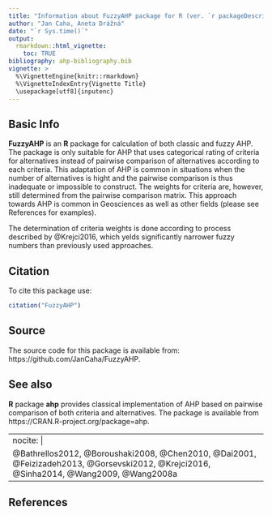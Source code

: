 ---
title: "Information about FuzzyAHP package for R (ver. `r packageDescription('FuzzyAHP')$Version`)"
author: "Jan Caha, Aneta Drážná"
date: "`r Sys.time()`"
output: 
  rmarkdown::html_vignette:
    toc: TRUE
bibliography: ahp-bibliography.bib
vignette: >
  %\VignetteEngine{knitr::rmarkdown}
  %\VignetteIndexEntry{Vignette Title}
  \usepackage[utf8]{inputenc}
---
## Basic Info

**FuzzyAHP** is an **R** package for calculation of both classic and fuzzy AHP. The package is only suitable for AHP that uses categorical rating of criteria for alternatives instead of pairwise comparison of alternatives according to each criteria. This adaptation of AHP is common in situations when the number of alternatives is hight and the pairwise comparison is thus inadequate or impossible to construct. The weights for criteria are, however, still determined from the pairwise comparison matrix. This approach towards AHP is common in Geosciences as well as other fields (please see References for examples).

The determination of criteria weights is done according to process described by @Krejci2016, which yelds significantly narrower fuzzy numbers than previously used approaches.

## Citation

To cite this package use:
```{r}
citation("FuzzyAHP")
```

## Source

The source code for this package is available from: https://github.com/JanCaha/FuzzyAHP.

## See also

**R** package **ahp** provides classical implementation of AHP based on pairwise comparison of both criteria and alternatives. The package is available from https://CRAN.R-project.org/package=ahp.

---
nocite: | 
  @Bathrellos2012, @Boroushaki2008, @Chen2010, @Dai2001, @Feizizadeh2013, @Gorsevski2012, @Krejci2016, @Sinha2014, @Wang2009, @Wang2008a
---

## References
